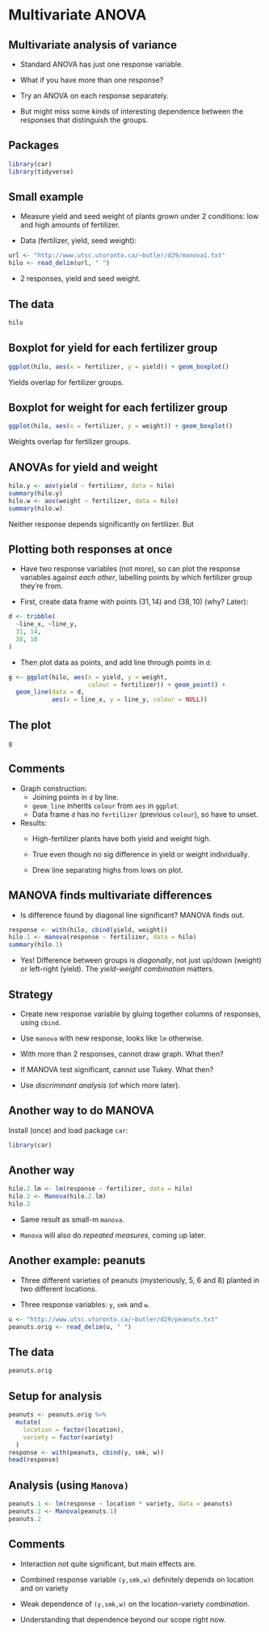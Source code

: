 
# Multivariate ANOVA

## Multivariate analysis of variance


* Standard ANOVA has just one response variable.

* What if you have more than one response?

* Try an ANOVA on each response separately.

* But might miss some kinds of interesting dependence between the responses that distinguish the groups.



## Packages
```r
library(car)
library(tidyverse)
```

   


## Small example


* Measure yield and seed weight of plants grown under 2 conditions: low and high amounts of fertilizer.

* Data (fertilizer, yield, seed weight):
```r
url <- "http://www.utsc.utoronto.ca/~butler/d29/manova1.txt"
hilo <- read_delim(url, " ")
```
 

* 2 responses, yield and seed weight.



## The data
```r
hilo
```

   


## Boxplot for yield for each fertilizer group
```r
ggplot(hilo, aes(x = fertilizer, y = yield)) + geom_boxplot()
```
 
Yields overlap for fertilizer groups.


## Boxplot for weight for each fertilizer group
```r
ggplot(hilo, aes(x = fertilizer, y = weight)) + geom_boxplot()
```
 

Weights overlap for fertilizer groups.


## ANOVAs for yield and weight

\small
```r
hilo.y <- aov(yield ~ fertilizer, data = hilo)
summary(hilo.y)
hilo.w <- aov(weight ~ fertilizer, data = hilo)
summary(hilo.w)
```
 
\normalsize

Neither response depends significantly on fertilizer. But\ldots


## Plotting both responses at once

- Have two response variables (not more), so can plot the
response variables against *each other*, labelling points by
which fertilizer group they're from.

- First, create data frame with points $(31,14)$ and $(38,10)$ (why? Later):

```r
d <- tribble(
  ~line_x, ~line_y,
  31, 14,
  38, 10
)
```

- Then plot data as points, and add line through points in `d`:

```r
g <- ggplot(hilo, aes(x = yield, y = weight,
                      colour = fertilizer)) + geom_point() +
  geom_line(data = d,
            aes(x = line_x, y = line_y, colour = NULL))
```


## The plot
```r
g
```

## Comments

- Graph construction:
  - Joining points in `d` by line.
  - `geom_line` 
inherits `colour` from `aes` in `ggplot`.
  - Data frame `d` has
no `fertilizer` (previous `colour`), so have to unset.

- Results:
  * High-fertilizer plants have both yield and weight high.

  * True even though no sig difference in yield or weight individually.

  * Drew line separating highs from lows on plot.



## MANOVA finds multivariate differences


* Is difference found by diagonal line significant? MANOVA finds out.
```r
response <- with(hilo, cbind(yield, weight))
hilo.1 <- manova(response ~ fertilizer, data = hilo)
summary(hilo.1)
```
 

* Yes! Difference between groups is *diagonally*, not just up/down
(weight) or left-right (yield). The *yield-weight combination* matters.




## Strategy



* Create new response variable by gluing together columns of
responses, using `cbind`.

* Use `manova` with new response, looks like `lm` otherwise.

* With more than 2 responses, cannot draw graph. What then?

* If MANOVA test significant, cannot use Tukey. What then?

* Use *discriminant analysis* (of which more later).




## Another way to do MANOVA
Install (once) and load package `car`:
```r
library(car)
```
 


## Another way\ldots
  
```r
hilo.2.lm <- lm(response ~ fertilizer, data = hilo)
hilo.2 <- Manova(hilo.2.lm)
hilo.2
```

   


* Same result as small-m `manova`.

* `Manova` will also do *repeated measures*, coming up
later.




## Another example: peanuts


*  Three different varieties
of peanuts (mysteriously, 5, 6 and 8) planted in two different
locations.

* Three response variables: `y`, `smk` and
`w`.

```r
u <- "http://www.utsc.utoronto.ca/~butler/d29/peanuts.txt"
peanuts.orig <- read_delim(u, " ")
```
 
## The data

\small
```r
peanuts.orig
```

\normalsize

## Setup for analysis

```r
peanuts <- peanuts.orig %>%
  mutate(
    location = factor(location),
    variety = factor(variety)
  )
response <- with(peanuts, cbind(y, smk, w))
head(response)
```
 


## Analysis (using `Manova)`

\small
```r
peanuts.1 <- lm(response ~ location * variety, data = peanuts)
peanuts.2 <- Manova(peanuts.1)
peanuts.2
```
\normalsize 
 
## Comments


* Interaction not quite significant, but main effects are.

* Combined response variable `(y,smk,w)` definitely depends
on location and on variety

* Weak dependence of `(y,smk,w)` on the location-variety *combination.*

* Understanding that dependence beyond our scope right now.



